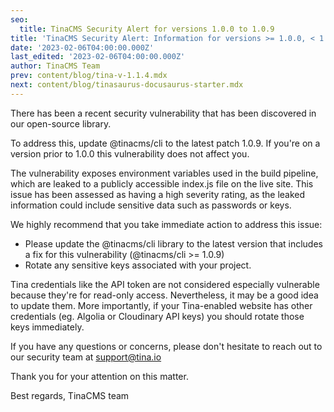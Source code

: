 ```yaml
---
seo:
  title: TinaCMS Security Alert for versions 1.0.0 to 1.0.9
title: 'TinaCMS Security Alert: Information for versions >= 1.0.0, < 1.0.9'
date: '2023-02-06T04:00:00.000Z'
last_edited: '2023-02-06T04:00:00.000Z'
author: TinaCMS Team
prev: content/blog/tina-v-1.1.4.mdx
next: content/blog/tinasaurus-docusaurus-starter.mdx
---
```


There has been a recent security vulnerability that has been discovered in our open-source library.

To address this, update @tinacms/cli to the latest patch 1.0.9. If you're on a version prior to 1.0.0 this vulnerability does not affect you.

The vulnerability exposes environment variables used in the build pipeline, which are leaked to a publicly accessible index.js file on the live site. This issue has been assessed as having a high severity rating, as the leaked information could include sensitive data such as passwords or keys.

We highly recommend that you take immediate action to address this issue:

* Please update the @tinacms/cli library to the latest version that includes a fix for this vulnerability (@tinacms/cli >= 1.0.9)
* Rotate any sensitive keys associated with your project.

Tina credentials like the API token are not considered especially vulnerable because they're for read-only access. Nevertheless, it may be a good idea to update them. More importantly, if your Tina-enabled website has other credentials (eg. Algolia or Cloudinary API keys) you should rotate those keys immediately.

If you have any questions or concerns, please don't hesitate to reach out to our security team at [support@tina.io](mailto\:support@tina.io)

Thank you for your attention on this matter.

Best regards,
TinaCMS team

